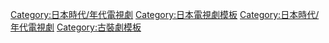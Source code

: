 {{Navbox
|bodyclass=hlist

|name = 2010年日本時代電視劇
|title = [[日本劇集列表 (2010年)|2010年日本時代電視劇]]
|state = collapsed
|group1 = 奈良時代
|list1 = 
*[[大佛開眼]]
|group2 = 江戶時代 
|list2 = 
*[[陽炎十字路|陽炎十字路SP 海的母親]]
*[[柳生武芸帳]]
*[[BUNGO -日本文學劇場-|BUNGO -日本文學劇場-「高瀨舟」]]
*[[這朵剛開的花]]
*[[水戶黃門|水戶黃門 第41部]]
*[[鎌倉河岸捕物控]]
*[[鬼平犯科帳特別篇 高萩的捨五郎]]
*[[必殺仕事人2010]]
*[[桂千鶴診察日錄]]
*[[水戶黃門|水戶黃門 第42部]]
*[[忠臣藏～大石內藏助]]
|group3 = 明治(幕末)
|list3 = 
*[[PEACE MAKER鐵|新撰組PEACE MAKER]]
*[[龍馬傳]]
*[[坂上之雲|坂上之雲第二部]]
|group4 = 大正～昭和  
|list4 = 
*[[宿命 1969-2010]]
*[[BUNGO -日本文學劇場-|BUNGO -日本文學劇場-「黃金風景」·「檸檬」·「魔術」·「富美子的腳」·「Goodbye」]]
*[[我家的歷史]]
*[[佐賀的超級阿嬤|佐賀的超級阿嬤2]]
*[[娼婦與淑女]]
*[[鬼太郎之妻]]
*[[15歲的志願兵]]
*[[最後的醫介輔]]
*[[99年的愛]]
*[[再見，阿爾瑪]]
|group5 = 清
|list5 = 
*[[蒼穹之昴]]
|group6 = 近代
|list6 = 
*[[‎狗狗巡邏隊]]
*[[筆談女公關]]
*[[明日還要活著]]
*[[地下鐵沙林毒氣事件]]
*[[神戶新聞7日間]]
*[[幻夜]]
|below = [[Template:2009年日本時代電視劇|2009年]] ← '''2010年''' → [[Template:2011年日本時代電視劇|2011年]]
}}<includeonly>[[Category:日本時代/年代電視劇]]</includeonly><noinclude>[[Category:日本電視劇模板]][[Category:日本時代/年代電視劇]][[Category:古裝劇模板]]</noinclude>